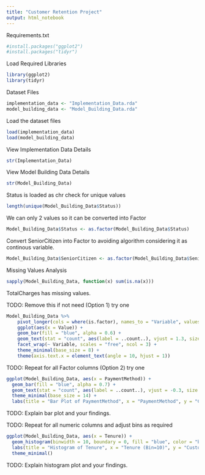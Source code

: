 ```yaml
---
title: "Customer Retention Project"
output: html_notebook
---
```


Requirements.txt
```r
#install.packages("ggplot2")
#install.packages("tidyr")
```

Load Required Libraries
```r
library(ggplot2)
library(tidyr)
```

Dataset Files
```r
implementation_data <- "Implementation_Data.rda"
model_building_data <- "Model_Building_Data.rda"
```

Load the dataset files
```r
load(implementation_data)
load(model_building_data)
```

View Implementation Data Details
```r
str(Implementation_Data)
```

View Model Building Data Details
```r
str(Model_Building_Data)
```
Status is loaded as chr check for unique values
```r
length(unique(Model_Building_Data$Status))
```

We can only 2 values so it can be converted into Factor
```r
Model_Building_Data$Status <- as.factor(Model_Building_Data$Status)
```

Convert SeniorCitizen into Factor to avoiding algorithm considering it as continous variable.
```r
Model_Building_Data$SeniorCitizen <- as.factor(Model_Building_Data$SeniorCitizen)
```


Missing Values Analysis
```r
sapply(Model_Building_Data, function(x) sum(is.na(x)))
```
TotalCharges has missing values.




TODO: Remove this if not need (Option 1) try one
```r
Model_Building_Data %>%
    pivot_longer(cols = where(is.factor), names_to = "Variable", values_to = "Value") %>%
    ggplot(aes(x = Value)) +
    geom_bar(fill = "blue", alpha = 0.6) +
    geom_text(stat = "count", aes(label = ..count..), vjust = 1.3, size = 2) +
    facet_wrap(~ Variable, scales = "free", ncol = 3) +
    theme_minimal(base_size = 8) +
    theme(axis.text.x = element_text(angle = 10, hjust = 1))
```

TODO: Repeat for all Factor columns (Option 2) try one
```r
ggplot(Model_Building_Data, aes(x = PaymentMethod)) +
  geom_bar(fill = "blue", alpha = 0.7) +
  geom_text(stat = "count", aes(label = ..count..), vjust = -0.3, size = 5) +
  theme_minimal(base_size = 14) +
  labs(title = "Bar Plot of PaymentMethod", x = "PaymentMethod", y = "Customers")
```
TODO: Explain bar plot and your findings.

TODO: Repeat for all numeric columns and adjust bins as required
```r
ggplot(Model_Building_Data, aes(x = Tenure)) +
  geom_histogram(binwidth = 10, boundary = 0, fill = "blue", color = "black", alpha = 0.7) +
  labs(title = "Histogram of Tenure", x = "Tenure (Bin=10)", y = "Customers") +
  theme_minimal()
```

TODO: Explain histogram plot and your findings.


